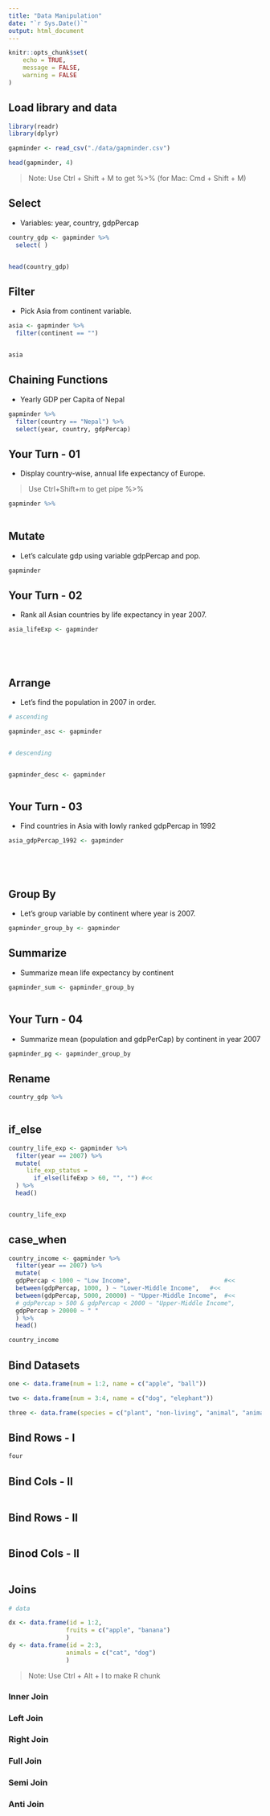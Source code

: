 ---
title: "Data Manipulation"
date: "`r Sys.Date()`"
output: html_document
---

```{r setup, include=FALSE}
knitr::opts_chunk$set(
	echo = TRUE,
	message = FALSE,
	warning = FALSE
)
```


## Load library and data

```{r}
library(readr)
library(dplyr)

gapminder <- read_csv("./data/gapminder.csv")

head(gapminder, 4)
```


> Note: Use Ctrl + Shift + M to get %>% (for Mac: Cmd + Shift + M)


## Select 

- Variables: year, country, gdpPercap

```{r}
country_gdp <- gapminder %>% 
  select( ) 


head(country_gdp)
```

## Filter

- Pick Asia from continent variable.

```{r}
asia <- gapminder %>% 
  filter(continent == "")


asia
```

## Chaining Functions

- Yearly GDP per Capita of Nepal

```{r}
gapminder %>% 
  filter(country == "Nepal") %>% 
  select(year, country, gdpPercap)
```


## Your Turn - 01

- Display country-wise, annual life expectancy of Europe.

> Use Ctrl+Shift+m to get pipe %>% 

```{r}
gapminder %>% 
  


```


## Mutate

- Let's calculate gdp using variable gdpPercap and pop.

```{r}
gapminder 
```


## Your Turn - 02

- Rank all Asian countries by life expectancy in year 2007.

```{r}
asia_lifeExp <- gapminder






```


## Arrange

- Let's find the population in 2007 in order.


```{r}
# ascending

gapminder_asc <- gapminder 



```


```{r}
# descending


gapminder_desc <- gapminder 



```

## Your Turn - 03

- Find countries in Asia with lowly ranked gdpPercap in 1992


```{r}
asia_gdpPercap_1992 <- gapminder 






```

## Group By 

- Let's group variable by continent where year is 2007.


```{r}
gapminder_group_by <- gapminder 


```


## Summarize 

- Summarize mean life expectancy by continent

```{r}
gapminder_sum <- gapminder_group_by 



```

## Your Turn - 04

- Summarize mean (population and gdpPerCap) by continent in year 2007

```{r}
gapminder_pg <- gapminder_group_by 
```


## Rename

```{r}
country_gdp %>% 
  

```

## if_else

```{r}
country_life_exp <- gapminder %>%
  filter(year == 2007) %>%
  mutate(
     life_exp_status =
       if_else(lifeExp > 60, "", "") #<<
  ) %>%
  head()


country_life_exp
```

## case_when

```{r}

country_income <- gapminder %>%
  filter(year == 2007) %>%
  mutate(
  gdpPercap < 1000 ~ "Low Income",                          #<<
  between(gdpPercap, 1000, ) ~ "Lower-Middle Income",   #<<
  between(gdpPercap, 5000, 20000) ~ "Upper-Middle Income",  #<<
  # gdpPercap > 500 & gdpPercap < 2000 ~ "Upper-Middle Income",
  gdpPercap > 20000 ~ " "           
  ) %>%
  head()

country_income 
```

## Bind Datasets

```{r}
one <- data.frame(num = 1:2, name = c("apple", "ball"))

two <- data.frame(num = 3:4, name = c("dog", "elephant"))

three <- data.frame(species = c("plant", "non-living", "animal", "animal"))
```


## Bind Rows - I

```{r}
four


```


## Bind Cols - II

```{r}


```

## Bind Rows - II

```{r}

```


## Binod Cols - II

```{r}

```

## Joins


```{r}
# data

dx <- data.frame(id = 1:2,                      
                fruits = c("apple", "banana")
                )
dy <- data.frame(id = 2:3,                     
                animals = c("cat", "dog")
                )
```


> Note: Use Ctrl + Alt + I to make R chunk 



### Inner Join

### Left Join

### Right Join

### Full Join


### Semi Join

### Anti Join


